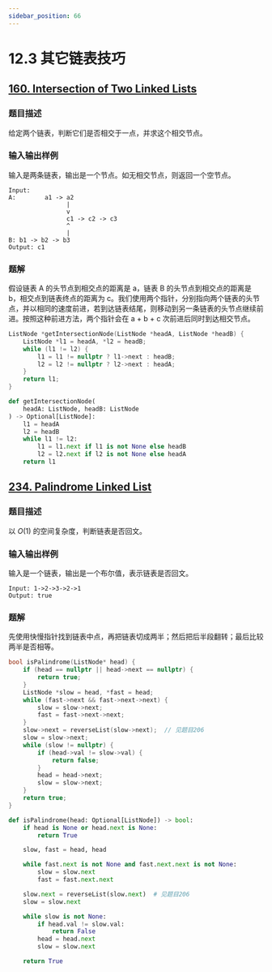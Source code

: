```yaml
---
sidebar_position: 66
---
```


# 12.3 其它链表技巧

## [160. Intersection of Two Linked Lists](https://leetcode.com/problems/intersection-of-two-linked-lists/)

### 题目描述

给定两个链表，判断它们是否相交于一点，并求这个相交节点。

### 输入输出样例

输入是两条链表，输出是一个节点。如无相交节点，则返回一个空节点。

```
Input:
A:        a1 -> a2
                |
                v
                c1 -> c2 -> c3
                ^
                |
B: b1 -> b2 -> b3
Output: c1
```

### 题解

假设链表 A 的头节点到相交点的距离是 a，链表 B 的头节点到相交点的距离是 b，相交点到链表终点的距离为 c。我们使用两个指针，分别指向两个链表的头节点，并以相同的速度前进，若到达链表结尾，则移动到另一条链表的头节点继续前进。按照这种前进方法，两个指针会在 a + b + c 次前进后同时到达相交节点。

<Tabs>
<TabItem value="cpp" label="C++">

```cpp
ListNode *getIntersectionNode(ListNode *headA, ListNode *headB) {
    ListNode *l1 = headA, *l2 = headB;
    while (l1 != l2) {
        l1 = l1 != nullptr ? l1->next : headB;
        l2 = l2 != nullptr ? l2->next : headA;
    }
    return l1;
}
```

</TabItem>
<TabItem value="py" label="Python">

```py
def getIntersectionNode(
    headA: ListNode, headB: ListNode
) -> Optional[ListNode]:
    l1 = headA
    l2 = headB    
    while l1 != l2:
        l1 = l1.next if l1 is not None else headB
        l2 = l2.next if l2 is not None else headA    
    return l1
```

</TabItem>

</Tabs>

## [234. Palindrome Linked List](https://leetcode.com/problems/palindrome-linked-list/)

### 题目描述

以 $O(1)$ 的空间复杂度，判断链表是否回文。

### 输入输出样例

输入是一个链表，输出是一个布尔值，表示链表是否回文。

```
Input: 1->2->3->2->1
Output: true
```

### 题解

先使用快慢指针找到链表中点，再把链表切成两半；然后把后半段翻转；最后比较两半是否相等。

<Tabs>
<TabItem value="cpp" label="C++">

```cpp
bool isPalindrome(ListNode* head) {
    if (head == nullptr || head->next == nullptr) {
        return true;
    }
    ListNode *slow = head, *fast = head;
    while (fast->next && fast->next->next) {
        slow = slow->next;
        fast = fast->next->next;
    }
    slow->next = reverseList(slow->next);  // 见题目206
    slow = slow->next;
    while (slow != nullptr) {
        if (head->val != slow->val) {
            return false;
        }
        head = head->next;
        slow = slow->next;
    }
    return true;
}
```

</TabItem>
<TabItem value="py" label="Python">

```py
def isPalindrome(head: Optional[ListNode]) -> bool:
    if head is None or head.next is None:
        return True

    slow, fast = head, head

    while fast.next is not None and fast.next.next is not None:
        slow = slow.next
        fast = fast.next.next

    slow.next = reverseList(slow.next)  # 见题目206
    slow = slow.next

    while slow is not None:
        if head.val != slow.val:
            return False
        head = head.next
        slow = slow.next

    return True

```

</TabItem>

</Tabs>